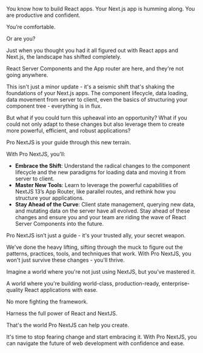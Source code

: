 You know how to build React apps. Your Next.js app is humming along. You are productive and confident.

You’re comfortable.

Or are you?

Just when you thought you had it all figured out with React apps and Next.js, the landscape has shifted completely.

React Server Components and the App router are here, and they're not going anywhere.

This isn't just a minor update - it's a seismic shift that's shaking the foundations of your Next.js apps. The component lifecycle, data loading, data movement from server to client, even the basics of structuring your component tree - everything is in flux.

But what if you could turn this upheaval into an opportunity? What if you could not only adapt to these changes but also leverage them to create more powerful, efficient, and robust applications?

Pro NextJS is your guide through this new terrain.

With Pro NextJS, you'll:

* **Embrace the Shift**: Understand the radical changes to the component lifecycle and the new paradigms for loading data and moving it from server to client.
* **Master New Tools**: Learn to leverage the powerful capabilities of NextJS 13’s App Router, like parallel routes, and rethink how you structure your applications.
* **Stay Ahead of the Curve**: Client state management, querying new data, and mutating data on the server have all evolved. Stay ahead of these changes and ensure you and your team are riding the wave of React Server Components into the future.

Pro NextJS isn’t just a guide - it's your trusted ally, your secret weapon.

We've done the heavy lifting, sifting through the muck to figure out the patterns, practices, tools, and techniques that work. With Pro NextJS, you won't just survive these changes - you'll thrive.

Imagine a world where you're not just using NextJS, but you’ve mastered it.

A world where you're building world-class, production-ready, enterprise-quality React applications with ease.

No more fighting the framework.

Harness the full power of React and NextJS.

That's the world Pro NextJS can help you create. 

It's time to stop fearing change and start embracing it. With Pro NextJS, you can navigate the future of web development with confidence and ease.